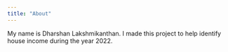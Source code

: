 ```yaml
---
title: "About"
---
```


My name is Dharshan Lakshmikanthan. I made this project to help identify house income during the year 2022.
